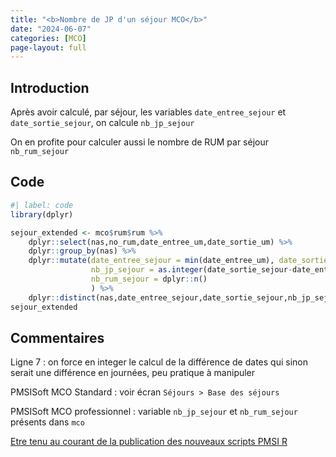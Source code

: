 ```yaml
---
title: "<b>Nombre de JP d'un séjour MCO</b>"
date: "2024-06-07"
categories: [MCO]
page-layout: full
---
```


## Introduction  

Après avoir calculé, par séjour, les variables `date_entree_sejour` et `date_sortie_sejour`, on calcule `nb_jp_sejour`   

On en profite pour calculer aussi le nombre de RUM par séjour `nb_rum_sejour`  

## Code  

```r
#| label: code
library(dplyr)

sejour_extended <- mco$rum$rum %>% 
    dplyr::select(nas,no_rum,date_entree_um,date_sortie_um) %>% 
    dplyr::group_by(nas) %>% 
    dplyr::mutate(date_entree_sejour = min(date_entree_um), date_sortie_sejour = max(date_sortie_um),
                  nb_jp_sejour = as.integer(date_sortie_sejour-date_entree_sejour),
                  nb_rum_sejour = dplyr::n()
                  ) %>% 
    dplyr::distinct(nas,date_entree_sejour,date_sortie_sejour,nb_jp_sejour,nb_rum_sejour)
sejour_extended
```

## Commentaires  

Ligne 7 : on force en integer le calcul de la différence de dates qui sinon serait une différence en journées, peu pratique à manipuler  

PMSISoft MCO Standard : voir écran `Séjours > Base des séjours`  

PMSISoft MCO professionnel : variable `nb_jp_sejour` et `nb_rum_sejour` présents dans `mco`  

[Etre tenu au courant de la publication des nouveaux scripts PMSI R](http://www.lespmsi.com/scripts-pmsi-r/){target="_blank"}  
